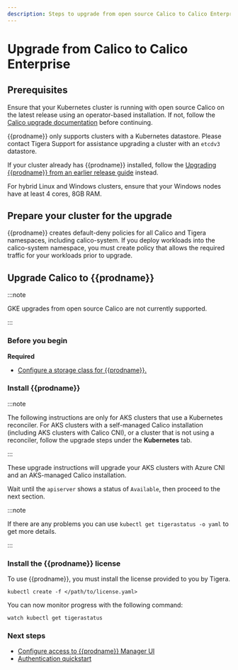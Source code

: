 ```yaml
---
description: Steps to upgrade from open source Calico to Calico Enterprise.
---
```



# Upgrade from Calico to Calico Enterprise

## Prerequisites

Ensure that your Kubernetes cluster is running with open source Calico on the latest release using an operator-based
installation. If not, follow the [Calico upgrade documentation](/calico/latest/operations/upgrading/kubernetes-upgrade)
before continuing.

{{prodname}} only supports clusters with a Kubernetes datastore.
Please contact Tigera Support for assistance upgrading a cluster with an `etcdv3` datastore.

If your cluster already has {{prodname}} installed, follow the [Upgrading {{prodname}} from an earlier release guide](../../upgrading-enterprise/kubernetes-upgrade-tsee/index.mdx) instead.

For hybrid Linux and Windows clusters, ensure that your Windows nodes have at least 4 cores, 8GB RAM.

## Prepare your cluster for the upgrade

{{prodname}} creates default-deny policies for all Calico and Tigera namespaces, including calico-system. If you deploy workloads into the calico-system namespace, you must create policy that allows the required traffic for your workloads prior to upgrade.

## Upgrade Calico to {{prodname}}

:::note

GKE upgrades from open source Calico are not currently supported.

:::

### Before you begin

**Required**

- [Configure a storage class for {{prodname}}.](../../../../operations/logstorage/create-storage.mdx)

### Install {{prodname}}

<Tabs>
<TabItem label="Kubernetes" value="Kubernetes-0">

<UpgradeOperatorSimple upgradeFrom='OpenSource' />

</TabItem>
<TabItem label="EKS" value="EKS-1">

<UpgradeOperatorSimple
  upgradeFrom='OpenSource'
  provider='EKS'
/>

</TabItem>
<TabItem label="AKS" value="AKS-2">

:::note

The following instructions are only for AKS clusters that use a Kubernetes reconciler. For AKS clusters with a self-managed Calico installation (including AKS clusters with Calico CNI), or a cluster that is not using a reconciler, follow the upgrade steps under the **Kubernetes** tab.

:::

These upgrade instructions will upgrade your AKS clusters with Azure CNI and an AKS-managed Calico installation.

<UpgradeOperatorSimple
  upgradeFrom='OpenSource'
  provider='AKS'
/>

</TabItem>
</Tabs>

Wait until the `apiserver` shows a status of `Available`, then proceed to the next section.

:::note

If there are any problems you can use `kubectl get tigerastatus -o yaml` to get more details.

:::

### Install the {{prodname}} license

To use {{prodname}}, you must install the license provided to you by Tigera.

```
kubectl create -f </path/to/license.yaml>
```

You can now monitor progress with the following command:

```
watch kubectl get tigerastatus
```

### Next steps

- [Configure access to {{prodname}} Manager UI](../../../../operations/cnx/access-the-manager.mdx)
- [Authentication quickstart](../../../../operations/cnx/authentication-quickstart.mdx)

